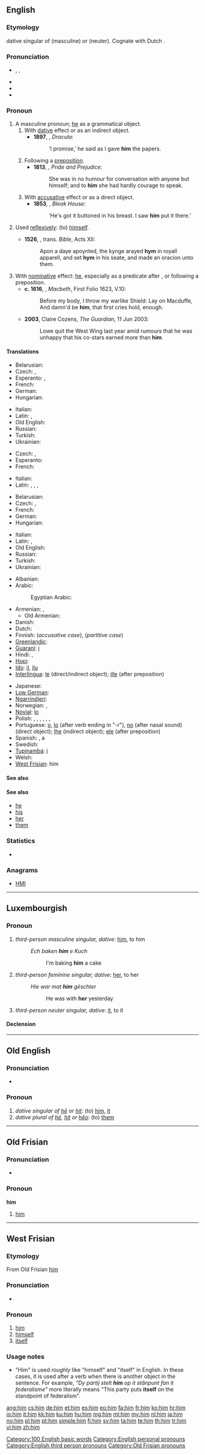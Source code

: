 {{also|Him|hĩm|hím}}
==English==
{{wikipedia}}
===Etymology===
{{etyl|ang}} {{term|him|lang=ang}} dative singular of {{term|he|lang=ang}} (masculine) or {{term|it|lang=ang}} (neuter). Cognate with Dutch {{term|hem}}.

===Pronunciation===
*{{a|UK|US}} {{enPR|hĭm}}, {{IPA|/hɪm/}}, {{SAMPA|/hIm/}}
* {{audio|en-us-him.ogg|Audio (US)}}
* {{rhymes|ɪm}}
* {{homophones|hymn}}

===Pronoun===
{{en-pron|desc=personal pronoun, objective case}}

# A masculine pronoun; [[he]] as a grammatical object.
## With [[dative]] effect or as an indirect object. {{defdate|from 9th c.}}
##*'''1897''', {{w|Bram Stoker}}, ''Dracula'':
##*:‘I promise,’ he said as I gave '''him''' the papers.
## Following a [[preposition]]. {{defdate|from 9th c.}}
##*'''1813''', {{w|Jane Austen}}, ''Pride and Prejudice'':
##*:She was in no humour for conversation with anyone but himself; and to '''him''' she had hardly courage to speak.
## With [[accusative]] effect or as a direct object. {{defdate|from 12th c.}}
##*'''1853''', {{w|Charles Dickens}}, ''Bleak House'':
##*:‘He's got it buttoned in his breast. I saw '''him''' put it there.’
# {{context|now|_|rare}} Used [[reflexively]]: (to) [[himself]]. {{defdate|from 9th c.}}
#*'''1526''', {{w|William Tyndale}}, trans. ''Bible'', Acts XII:
#*:Apon a daye apoynted, the kynge arayed '''hym''' in royall apparell, and set '''hym''' in his seate, and made an oracion unto them.
# With [[nominative]] effect: [[he]], especially as a predicate after {{term|be}}, or following a preposition. {{defdate|from 15th c.}}
#*'''c. 1616''', {{w|William Shakespeare}}, ''Macbeth'', First Folio 1623, V.10:
#*:Before my body, I throw my warlike Shield: Lay on Macduffe, And damn'd be '''him''', that first cries hold, enough.
#*'''2003''', Claire Cozens, ''The Guardian'', 11 Jun 2003:
#*:Lowe quit the West Wing last year amid rumours that he was unhappy that his co-stars earned more than '''him'''.

====Translations====
{{trans-top|dative / indirect object}}
*Belarusian: {{t|be|яму|tr=jamú|xs=Belarusian}}
*Czech: {{t|cs|mu}}, {{t|cs|jemu}}
*Esperanto: {{t|eo|al}}, {{t|eo|li}}
*French: {{t|fr|lui}}
*German: {{t|de|ihm}}
*Hungarian: {{t|hu|neki}}
{{trans-mid}}
*Italian: {{t|it|gli}}
*Latin: {{t+|la|ei}}, {{t|la|illi}}
*Old English: {{t|ang|him}}
*Russian: {{t-|ru|ему|tr=jemú}}
*Turkish: {{t|tr|ona}}
*Ukrainian: {{t|uk|йому|tr=jomú|xs=Ukrainian}}
{{trans-bottom}}

{{trans-top|objective after preposition}}
*Czech: {{t|cs|mu}}, {{t|cs|jemu}}
*Esperanto: {{t|eo|li}}
*French: {{t|fr|lui}}
{{trans-mid}}
*Italian: {{t|it|lui}}
*Latin: {{qualifier|after preposition that governs the accusative}} {{t-|la|eum}}, {{qualifier|after preposition that governs the dative}} {{t+|la|ei}}, {{qualifier|after preposition that governs ablative}} {{t+|la|eo}}, {{qualifier|after preposition that governs the ablative}} {{t+|la|eo}}
{{trans-bottom}}

{{trans-top|accusative / direct object}}
*Belarusian: {{t|be|яго|tr=jahó|xs=Belarusian}}
*Czech: {{t|cs|ho}}, {{t|cs|jeho}}
*French: {{t|fr|le}}
*German: {{t|de|ihn}}
*Hungarian: {{t|hu|őt}}
{{trans-mid}}
*Italian: {{t|it|lo}}
*Latin: {{t-|la|eum}}, {{t|la|illum}}
*Old English: {{t|ang|hine}}
*Russian: {{t+|ru|его|tr=jegó}}
*Turkish: {{t|tr|onu}}
*Ukrainian: {{t|uk|його|tr=johó|xs=Ukrainian}}
{{trans-bottom}}

{{trans-see|he}}

{{trans-see|himself}}

{{trans-top|translations to be checked}}
* Albanian: {{t+|sq|atij|xs=Albanian}}
* Arabic: {{t-|ar|ه|alt=ـه|tr=-hu}}
*: Egyptian Arabic: {{tø|arz|ه|alt=ـه|tr=-u|sc=Arab|xs=Egyptian Arabic}}
* Armenian: {{t-|hy|նրան|tr=nran}}, {{t|hy|իրեն|tr=iren}}
** Old Armenian: {{tø|xcl|նմա|tr=nma|xs=Old Armenian}}
* Danish: {{t+|da|ham}}
* Dutch: {{t+|nl|hem}}
* Finnish: {{t+|fi|hänet}} (''accusative case''), {{t+|fi|häntä}} (''partitive case'')
* [[Greenlandic]]: {{t|kl|una}}
* [[Guaraní]]: [[i]]
* Hindi: {{t|hi|इस|tr=is|sc=Deva}}, {{t|hi|उस|tr=us|sc=Deva}}
* [[Hopi]]: {{tø|hop|put}}
* [[Ido]]: [[il]], [[ilu]]
* [[Interlingua]]: [[le]] (direct/indirect object); [[ille]] (after preposition)
{{trans-mid}}
* Japanese: {{t|ja|彼|sc=Jpan}}
* [[Low German]]: {{t|nds|em}}
* [[Ngarrindjeri]]: {{tø|nay|kin}}
* Norwegian: {{t+|no|ham}}, {{t|no|han}}
* [[Novial]]: [[lo]]
* Polish: {{t+|pl|jego}}, {{t+|pl|go}}, {{t-|pl|niego}}, {{t-|pl|jemu}}, {{t-|pl|mu}}, {{t-|pl|niemu}}, {{t+|pl|nim}}
* Portuguese: [[o]], [[lo]] (after verb ending in "-r"), [[no]] (after nasal sound) (direct object); [[lhe]] (indirect object); [[ele]] (after preposition)
* Spanish: {{t+|es|le}}, a {{t+|es|el}}
* Swedish: {{t+|sv|honom}}
* [[Tupinambá]]: [[i]]
* Welsh: {{t|cy|fe}}
* [[West Frisian]]: him
{{trans-bottom}}

====See also====
{{English personal pronouns}}

====See also====
* [[he]]
* [[his]]
* [[her]]
* [[them]]

===Statistics===
* {{rank|this|but|all|31|him|she|they|my}}

===Anagrams===
* [[HMI#English|HMI]]

[[Category:100 English basic words]]
[[Category:English personal pronouns]]
[[Category:English third person pronouns]]

----

==Luxembourgish==

===Pronoun===
{{infl|lb|personal pronoun}}

# ''third-person masculine singular, dative'': [[him#English|him]], to him
#: ''Ech baken '''him''' e Kuch''
#:: I'm baking '''him''' a cake
# ''third-person feminine singular, dative'': [[her]], to her
#: ''Hie war mat '''him''' gëschter''
#:: He was with '''her''' yesterday
# ''third-person neuter singular, dative'': [[it]], to it

====Declension====
{{lb-decl-personal pronouns}}

----

==Old English==

===Pronunciation===
* {{IPA|/him/|lang=ang}}

===Pronoun===
{{infl|ang|pronoun}}

# ''dative singular of [[he#Old English|hē]] or [[hit#Old English|hit]]'': (to) [[#English|him]], [[it]]
# ''dative plural of [[he#Old English|hē]], [[hit#Old English|hit]] or [[heo|hēo]]'': (to) [[them]]

----

==Old Frisian==

===Pronunciation===
* {{IPA|/hɪm/|lang=ofs}}

===Pronoun===
'''him'''

# [[#English|him]]

[[Category:Old Frisian pronouns]]

----

==West Frisian==

===Etymology===
From Old Frisian [[#Old Frisian|him]]

===Pronunciation===
* {{IPA|/hɪm/|lang=fy}}

===Pronoun===
{{infl|fy|pronoun}}

# [[#English|him]]
# [[himself]]
# [[itself]]

===Usage notes===

* "Him" is used ''roughly'' like "himself" and "itself" in English. In these cases, it is used after a verb when there is another object in the sentence. For example, ''"Dy partij stelt '''him''' op it stânpunt fan it federalisme"'' more literally means "This party puts '''itself''' on the standpoint of federalism".

[[ang:him]]
[[cs:him]]
[[de:him]]
[[et:him]]
[[es:him]]
[[eo:him]]
[[fa:him]]
[[fr:him]]
[[ko:him]]
[[hr:him]]
[[io:him]]
[[it:him]]
[[kk:him]]
[[ku:him]]
[[hu:him]]
[[mg:him]]
[[ml:him]]
[[my:him]]
[[nl:him]]
[[ja:him]]
[[no:him]]
[[pl:him]]
[[pt:him]]
[[simple:him]]
[[fi:him]]
[[sv:him]]
[[ta:him]]
[[te:him]]
[[th:him]]
[[tr:him]]
[[vi:him]]
[[zh:him]]